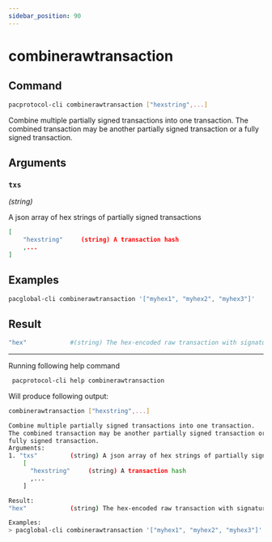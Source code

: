 ```yaml
---
sidebar_position: 90
---
```


# combinerawtransaction
## Command

```bash
pacprotocol-cli combinerawtransaction ["hexstring",...]
```

Combine multiple partially signed transactions into one transaction.
The combined transaction may be another partially signed transaction or a 
fully signed transaction.


## Arguments

### `txs` 
*(string)*

A json array of hex strings of partially signed transactions
    

```json
[
    "hexstring"     (string) A transaction hash
    ,...
]
```




## Examples
```bash
pacglobal-cli combinerawtransaction '["myhex1", "myhex2", "myhex3"]'
```
## Result
```bash
"hex"            #(string) The hex-encoded raw transaction with signature#(s)
```


___

Running following help command
```bash
 pacprotocol-cli help combinerawtransaction
```
Will produce following output:


```bash
combinerawtransaction ["hexstring",...]

Combine multiple partially signed transactions into one transaction.
The combined transaction may be another partially signed transaction or a 
fully signed transaction.
Arguments:
1. "txs"         (string) A json array of hex strings of partially signed transactions
    [
      "hexstring"     (string) A transaction hash
      ,...
    ]

Result:
"hex"            (string) The hex-encoded raw transaction with signature(s)

Examples:
> pacglobal-cli combinerawtransaction '["myhex1", "myhex2", "myhex3"]'

```

